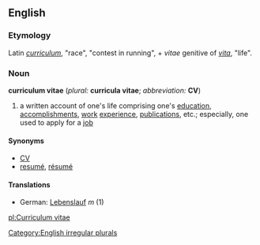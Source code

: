 ==English==
===Etymology===
Latin ''[[curriculum]]'', "race", "contest in running", + ''vitae'' genitive of ''[[vita#Latin|vita]]'', "life".

===Noun===
'''curriculum vitae'''  (''plural:'' '''curricula vitae'''; ''abbreviation:'' '''CV''')

#a written account of one's life comprising one's [[education]], [[accomplishment]]s, [[work]] [[experience]], [[publication]]s, etc.; especially, one used to apply for a [[job]]

====Synonyms====
*[[CV]]
*[[resumé]], [[résumé]]

====Translations====
*German: [[Lebenslauf]] ''m'' (1)

[[Category:English irregular plurals]]


[[pl:Curriculum vitae]]